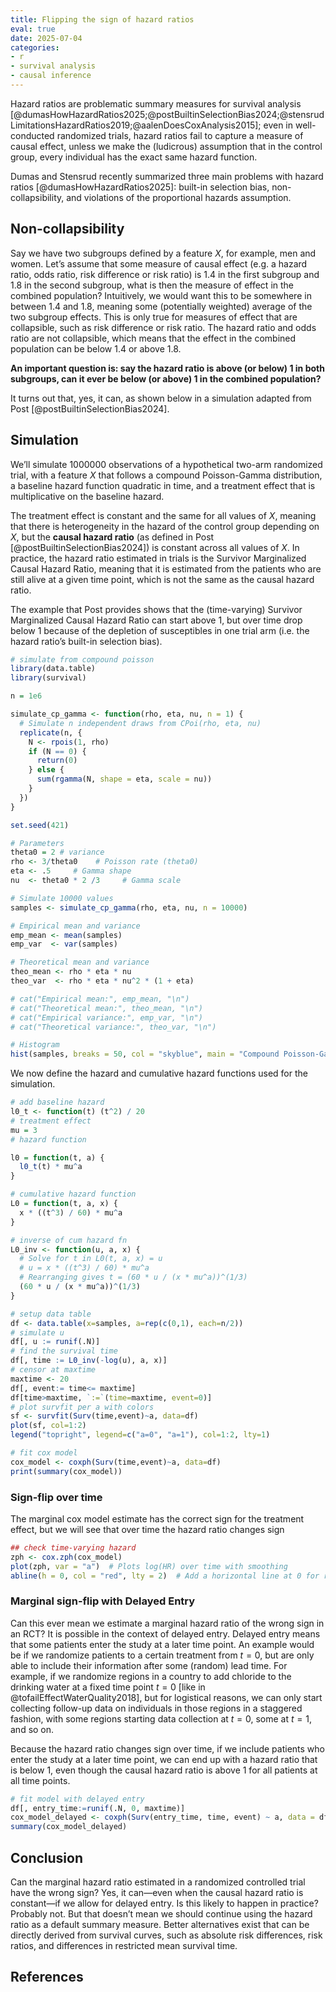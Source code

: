 ```yaml
---
title: Flipping the sign of hazard ratios
eval: true
date: 2025-07-04
categories:
- r
- survival analysis
- causal inference
---
```


Hazard ratios are problematic summary measures for survival analysis [@dumasHowHazardRatios2025;@postBuiltinSelectionBias2024;@stensrudLimitationsHazardRatios2019;@aalenDoesCoxAnalysis2015]; even in well-conducted randomized trials, hazard ratios fail to capture a measure of causal effect, unless we make the (ludicrous) assumption that in the control group, every individual has the exact same hazard function.

Dumas and Stensrud recently summarized three main problems with hazard ratios [@dumasHowHazardRatios2025]: built-in selection bias, non-collapsibility, and violations of the proportional hazards assumption. 

## Non-collapsibility

Say we have two subgroups defined by a feature $X$, for example, men and women.
Let's assume that some measure of causal effect (e.g. a hazard ratio, odds ratio, risk difference or risk ratio) is $1.4$ in the first subgroup and $1.8$ in the second subgroup, what is then the measure of effect in the combined population?
Intuitively, we would want this to be somewhere in between $1.4$ and $1.8$, meaning some (potentially weighted) average of the two subgroup effects.
This is only true for measures of effect that are collapsible, such as risk difference or risk ratio.
The hazard ratio and odds ratio are not collapsible, which means that the effect in the combined population can be below $1.4$ or above $1.8$.

**An important question is: say the hazard ratio is above (or below) 1 in both subgroups, can it ever be below (or above) 1 in the combined population?**

It turns out that, yes, it can, as shown below in a simulation adapted from Post [@postBuiltinSelectionBias2024].

## Simulation

We'll simulate 1000000 observations of a hypothetical two-arm randomized trial, with a feature $X$ that follows a compound Poisson-Gamma distribution, a baseline hazard function quadratic in time, and a treatment effect that is multiplicative on the baseline hazard.

The treatment effect is constant and the same for all values of $X$, meaning that there is heterogeneity in the hazard of the control group depending on $X$, but the **causal hazard ratio** (as defined in Post [@postBuiltinSelectionBias2024]) is constant across all values of $X$.
In practice, the hazard ratio estimated in trials is the Survivor Marginalized Causal Hazard Ratio, meaning that it is estimated from the patients who are still alive at a given time point, which is not the same as the causal hazard ratio.

The example that Post provides shows that the (time-varying) Survivor Marginalized Causal Hazard Ratio can start above 1, but over time drop below 1 because of the depletion of susceptibles in one trial arm (i.e. the hazard ratio's built-in selection bias).

```r

# simulate from compound poisson
library(data.table)
library(survival)

n = 1e6

simulate_cp_gamma <- function(rho, eta, nu, n = 1) {
  # Simulate n independent draws from CPoi(rho, eta, nu)
  replicate(n, {
    N <- rpois(1, rho)
    if (N == 0) {
      return(0)
    } else {
      sum(rgamma(N, shape = eta, scale = nu))
    }
  })
}

set.seed(421)

# Parameters
theta0 = 2 # variance
rho <- 3/theta0    # Poisson rate (theta0)
eta <- .5     # Gamma shape
nu  <- theta0 * 2 /3     # Gamma scale

# Simulate 10000 values
samples <- simulate_cp_gamma(rho, eta, nu, n = 10000)

# Empirical mean and variance
emp_mean <- mean(samples)
emp_var  <- var(samples)

# Theoretical mean and variance
theo_mean <- rho * eta * nu
theo_var  <- rho * eta * nu^2 * (1 + eta)

# cat("Empirical mean:", emp_mean, "\n")
# cat("Theoretical mean:", theo_mean, "\n")
# cat("Empirical variance:", emp_var, "\n")
# cat("Theoretical variance:", theo_var, "\n")

# Histogram
hist(samples, breaks = 50, col = "skyblue", main = "Compound Poisson-Gamma Samples", xlab = "X")
```

We now define the hazard and cumulative hazard functions used for the simulation.

```r

# add baseline hazard
l0_t <- function(t) (t^2) / 20
# treatment effect 
mu = 3
# hazard function

l0 = function(t, a) {
  l0_t(t) * mu^a
}

# cumulative hazard function
L0 = function(t, a, x) {
  x * ((t^3) / 60) * mu^a
}

# inverse of cum hazard fn
L0_inv <- function(u, a, x) {
  # Solve for t in L0(t, a, x) = u
  # u = x * ((t^3) / 60) * mu^a
  # Rearranging gives t = (60 * u / (x * mu^a))^(1/3)
  (60 * u / (x * mu^a))^(1/3)
}

# setup data table
df <- data.table(x=samples, a=rep(c(0,1), each=n/2))
# simulate u
df[, u := runif(.N)]
# find the survival time
df[, time := L0_inv(-log(u), a, x)]
# censor at maxtime
maxtime <- 20
df[, event:= time<= maxtime]
df[time>maxtime, `:=`(time=maxtime, event=0)]
# plot survfit per a with colors
sf <- survfit(Surv(time,event)~a, data=df)
plot(sf, col=1:2)
legend("topright", legend=c("a=0", "a=1"), col=1:2, lty=1)

# fit cox model
cox_model <- coxph(Surv(time,event)~a, data=df)
print(summary(cox_model))
```

### Sign-flip over time

The marginal cox model estimate has the correct sign for the treatment effect, but we will see that over time the hazard ratio changes sign

```r

## check time-varying hazard
zph <- cox.zph(cox_model)
plot(zph, var = "a")  # Plots log(HR) over time with smoothing
abline(h = 0, col = "red", lty = 2)  # Add a horizontal line at 0 for reference

```

### Marginal sign-flip with Delayed Entry

Can this ever mean we estimate a marginal hazard ratio of the wrong sign in an RCT? It is possible in the context of delayed entry.
Delayed entry means that some patients enter the study at a later time point.
An example would be if we randomize patients to a certain treatment from $t=0$, but are only able to include their information after some (random) lead time. For example, if we randomize regions in a country to add chloride to the drinking water at a fixed time point $t=0$ [like in @tofailEffectWaterQuality2018], but for logistical reasons, we can only start collecting follow-up data on individuals in those regions in a staggered fashion, with some regions starting data collection at $t=0$, some at $t=1$, and so on.

Because the hazard ratio changes sign over time, if we include patients who enter the study at a later time point, we can end up with a hazard ratio that is below 1, even though the causal hazard ratio is above 1 for all patients at all time points.

```r
# fit model with delayed entry
df[, entry_time:=runif(.N, 0, maxtime)]
cox_model_delayed <- coxph(Surv(entry_time, time, event) ~ a, data = df[time>entry_time])
summary(cox_model_delayed)
```

## Conclusion

Can the marginal hazard ratio estimated in a randomized controlled trial have the wrong sign? Yes, it can—even when the causal hazard ratio is constant—if we allow for delayed entry. Is this likely to happen in practice? Probably not. But that doesn’t mean we should continue using the hazard ratio as a default summary measure. Better alternatives exist that can be directly derived from survival curves, such as absolute risk differences, risk ratios, and differences in restricted mean survival time.

## References
